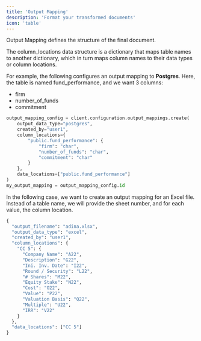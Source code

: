 ```yaml
---
title: 'Output Mapping'
description: 'Format your transformed documents'
icon: 'table'
---
```


Output Mapping defines the structure of the final document.

The column_locations data structure is a dictionary that maps table names to another dictionary, which in turn maps column names to their data types or column locations.

For example, the following configures an output mapping to **Postgres**. Here, the table is named fund_performance, and we want 3 columns:
* firm 
* number_of_funds
* commitment
```python output_mapping.py
output_mapping_config = client.configuration.output_mappings.create(
	output_data_type="postgres",
	created_by="user1",
	column_locations={
    	"public.fund_performance": {
        	"firm": "char",
        	"number_of_funds": "char",
        	"commitment": "char"
    	}
	},
	data_locations=["public.fund_performance"]
)
my_output_mapping = output_mapping_config.id
```

In the following case, we want to create an output mapping for an Excel file. Instead of a table name, we will provide the sheet number, and for each value, the column location. 
```python output_mapping.py
{
  "output_filename": "adina.xlsx",
  "output_data_type": "excel",
  "created_by": "user1",
  "column_locations": {
    "CC 5": {
      "Company Name": "A22",
      "Description": "G22",
      "Ini. Inv. Date": "I22",
      "Round / Security": "L22",
      "# Shares": "M22",
      "Equity Stake": "N22",
      "Cost": "O22",
      "Value": "P22",
      "Valuation Basis": "Q22",
      "Multiple": "U22",
      "IRR": "V22"
    }
  },
  "data_locations": ["CC 5"]
}
```
